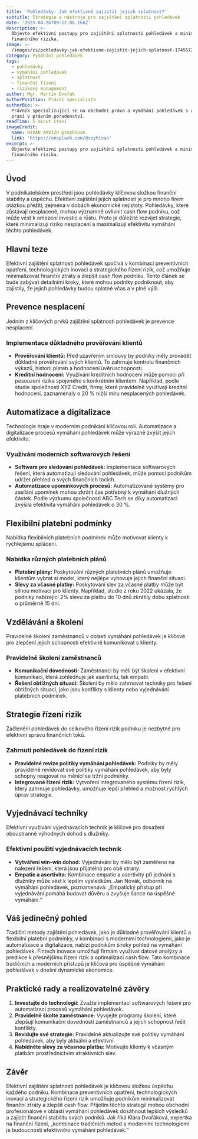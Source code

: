 ```yaml
---
title: 'Pohledávky: Jak efektivně zajistit jejich splatnost?'
subtitle: Strategie a nástroje pro zajištění splatnosti pohledávek
date: '2025-04-26T09:12:06.166Z'
description: >-
  Objevte efektivní postupy pro zajištění splatnosti pohledávek a minimalizaci
  finančního rizika.
image: >-
  /images/cs/pohledavky-jak-efektivne-zajistit-jejich-splatnost-1745572326015.jpg
category: Vymáhání pohledávek
tags:
  - pohledávky
  - vymáhání pohledávek
  - splatnost
  - finanční řízení
  - rizikový management
author: Mgr. Martin Dvořák
authorPosition: Právní specialista
authorBio: >-
  Právník specializující se na obchodní právo a vymáhání pohledávek s rozsáhlou
  praxí v právním poradenství.
readTime: 5 minut čtení
imageCredit:
  name: HIVAN ARVIZU @soyhivan
  link: 'https://unsplash.com/@soyhivan'
excerpt: >-
  Objevte efektivní postupy pro zajištění splatnosti pohledávek a minimalizaci
  finančního rizika.
---
```

## Úvod

V podnikatelském prostředí jsou pohledávky klíčovou složkou finanční stability a úspěchu. Efektivní zajištění jejich splatnosti je pro mnoho firem otázkou přežití, zejména v dobách ekonomické nejistoty. Pohledávky, které zůstávají nesplacené, mohou významně ovlivnit cash flow podniku, což může vést k omezení investic a růstu. Proto je důležité rozvíjet strategie, které minimalizují riziko nesplacení a maximalizují efektivitu vymáhání těchto pohledávek.

## Hlavní teze

Efektivní zajištění splatnosti pohledávek spočívá v kombinaci preventivních opatření, technologických inovací a strategického řízení rizik, což umožňuje minimalizovat finanční ztráty a zlepšit cash flow podniku. Tento článek se bude zabývat detailními kroky, které mohou podniky podniknout, aby zajistily, že jejich pohledávky budou splatné včas a v plné výši.

## Prevence nesplacení

Jedním z klíčových prvků zajištění splatnosti pohledávek je prevence nesplacení.

### Implementace důkladného prověřování klientů

- **Prověřování klientů:** Před uzavřením smlouvy by podniky měly provádět důkladné prověřování svých klientů. To zahrnuje kontrolu finančních výkazů, historii plateb a hodnocení úvěruschopnosti.
- **Kreditní hodnocení:** Využívání kreditních hodnocení může pomoci při posouzení rizika spojeného s konkrétním klientem. Například, podle studie společnosti XYZ Credit, firmy, které pravidelně využívají kreditní hodnocení, zaznamenaly o 20 % nižší míru nesplacených pohledávek.

## Automatizace a digitalizace

Technologie hraje v moderním podnikání klíčovou roli. Automatizace a digitalizace procesů vymáhání pohledávek může výrazně zvýšit jejich efektivitu.

### Využívání moderních softwarových řešení

- **Software pro sledování pohledávek:** Implementace softwarových řešení, která automatizují sledování pohledávek, může pomoci podnikům udržet přehled o svých finančních tocích.
- **Automatizace upomínkových procesů:** Automatizované systémy pro zasílání upomínek mohou zkrátit čas potřebný k vymáhání dlužných částek. Podle výzkumu společnosti ABC Tech se díky automatizaci zvýšila efektivita vymáhání pohledávek o 30 %.

## Flexibilní platební podmínky

Nabídka flexibilních platebních podmínek může motivovat klienty k rychlejšímu splácení.

### Nabídka různých platebních plánů

- **Platební plány:** Poskytování různých platebních plánů umožňuje klientům vybrat si model, který nejlépe vyhovuje jejich finanční situaci.
- **Slevy za včasné platby:** Poskytování slev za včasné platby může být silnou motivací pro klienty. Například, studie z roku 2022 ukázala, že podniky nabízející 2% slevu za platbu do 10 dnů zkrátily dobu splatnosti o průměrně 15 dní.

## Vzdělávání a školení

Pravidelné školení zaměstnanců v oblasti vymáhání pohledávek je klíčové pro zlepšení jejich schopností efektivně komunikovat s klienty.

### Pravidelné školení zaměstnanců

- **Komunikační dovednosti:** Zaměstnanci by měli být školeni v efektivní komunikaci, která zohledňuje jak asertivitu, tak empatii.
- **Řešení obtížných situací:** Školení by mělo zahrnovat techniky pro řešení obtížných situací, jako jsou konflikty s klienty nebo vyjednávání platebních podmínek.

## Strategie řízení rizik

Začlenění pohledávek do celkového řízení rizik podniku je nezbytné pro efektivní správu finančních toků.

### Zahrnutí pohledávek do řízení rizik

- **Pravidelné revize politiky vymáhání pohledávek:** Podniky by měly pravidelně revidovat své politiky vymáhání pohledávek, aby byly schopny reagovat na měnící se tržní podmínky.
- **Integrované řízení rizik:** Vytvoření integrovaného systému řízení rizik, který zahrnuje pohledávky, umožňuje lepší přehled a možnost rychlých úprav strategie.

## Vyjednávací techniky

Efektivní využívání vyjednávacích technik je klíčové pro dosažení oboustranně výhodných dohod s dlužníky.

### Efektivní použití vyjednávacích technik

- **Vytváření win-win dohod:** Vyjednávání by mělo být zaměřeno na nalezení řešení, která jsou přijatelná pro obě strany.
- **Empatie a asertivita:** Kombinace empatie a asertivity při jednání s dlužníky může vést k lepším výsledkům. Jan Novák, odborník na vymáhání pohledávek, poznamenává: „Empatický přístup při vyjednávání pomáhá budovat důvěru a zvyšuje šance na úspěšné vymáhání.“

## Váš jedinečný pohled

Tradiční metody zajištění pohledávek, jako je důkladné prověřování klientů a flexibilní platební podmínky, v kombinaci s moderními technologiemi, jako je automatizace a digitalizace, nabízí podnikům široký pohled na vymáhání pohledávek. Fintech inovace umožňují firmám využívat datové analýzy a predikce k přesnějšímu řízení rizik a optimalizaci cash flow. Tato kombinace tradičních a moderních přístupů je klíčová pro úspěšné vymáhání pohledávek v dnešní dynamické ekonomice.

## Praktické rady a realizovatelné závěry

1. **Investujte do technologií:** Zvažte implementaci softwarových řešení pro automatizaci procesů vymáhání pohledávek.
2. **Pravidelně školte zaměstnance:** Vyvíjejte programy školení, které zlepšují komunikační dovednosti zaměstnanců a jejich schopnost řešit konflikty.
3. **Revidujte své strategie:** Pravidelně aktualizujte své politiky vymáhání pohledávek, aby byly aktuální a efektivní.
4. **Nabídněte slevy za včasnou platbu:** Motivujte klienty k včasným platbám prostřednictvím atraktivních slev.

## Závěr

Efektivní zajištění splatnosti pohledávek je klíčovou složkou úspěchu každého podniku. Kombinace preventivních opatření, technologických inovací a strategického řízení rizik umožňuje podnikům minimalizovat finanční ztráty a zlepšit cash flow. Přijetím těchto strategií mohou obchodní profesionálové v oblasti vymáhání pohledávek dosáhnout lepších výsledků a zajistit finanční stabilitu svých podniků. Jak říká Klára Dvořáková, expertka na finanční řízení, „kombinace tradičních metod s moderními technologiemi je budoucností efektivního vymáhání pohledávek.“
